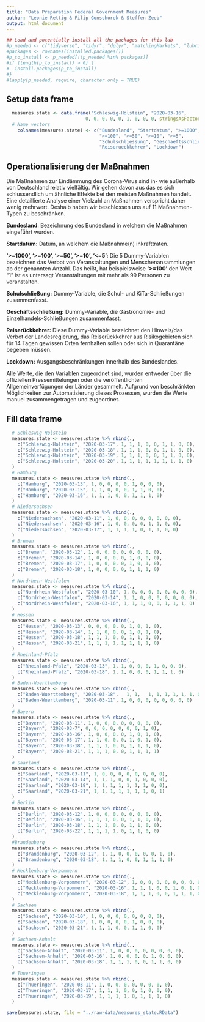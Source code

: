 ```yaml
---
title: "Data Preparation Federal Government Measures"
author: "Leonie Rettig & Filip Gonschorek & Steffen Zeeb"
output: html_document
---
```

```r
## Load and potentially install all the packages for this lab
#p_needed <- c("tidyverse", "tidyr", "dplyr", "matchingMarkets", "lubridate", "stringr")
#packages <- rownames(installed.packages())
#p_to_install <- p_needed[!(p_needed %in% packages)]
#if (length(p_to_install) > 0) {
#  install.packages(p_to_install)
#}
#lapply(p_needed, require, character.only = TRUE)
```

## Setup data frame
```r
  measures.state <- data.frame("Schleswig-Holstein", "2020-03-16", 
                             0, 0, 0, 0, 0, 1, 0, 0, 0, stringsAsFactors = F)
  # Name vectors
    colnames(measures.state) <- c("Bundesland", "Startdatum", ">=1000",
                                  ">=100", ">=50", ">=10", ">=5",
                                  "Schulschliessung", "Geschaeftsschliessung",
                                  "Reiserueckkehrer", "Lockdown")
```
## Operationalisierung der Maßnahmen
Die Maßnahmen zur Eindämmung des Corona-Virus sind in- wie außerhalb von Deutschland relativ vielfältig. Wir gehen davon aus das es sich schlussendlich um ähnliche Effekte bei den meisten Maßnahmen handelt. Eine detaillierte Analyse einer Vielzahl an Maßnahmen verspricht daher wenig mehrwert. Deshalb haben wir beschlossen uns auf 11 Maßnahmen-Typen zu beschränken. 

**Bundesland**: Bezeichnung des Bundesland in welchem die Maßnahmen eingeführt wurden. 

**Startdatum:** Datum, an welchem die Maßnahme(n) inkrafttraten. 

**'>=1000', '>=100', '>=50', '>=10', '<=5':** Die 5 Dummy-Variablen bezeichnen das Verbot von Veranstaltungen und Menschenansammlungen ab der genannten Anzahl. Das heißt, hat beispielsweise **'>=100'** den Wert "1" ist es untersagt Veranstaltungen mit mehr als 99 Personen zu veranstalten. 

**Schulschließung:** Dummy-Variable, die Schul- und KiTa-Schließungen zusammenfasst. 

**Geschäftsschließung:** Dummy-Variable, die Gastronomie- und Einzelhandels-Schließungen zusammenfasst.

**Reiserückkehrer:** Diese Dummy-Variable bezeichnet den Hinweis/das Verbot der Landesregierung, das Reiserückkehrer aus Risikogebieten sich für 14 Tagen gewissen Orten fernhalten sollen oder sich in Quarantäne begeben müssen.

**Lockdown:** Ausgangsbeschränkungen innerhalb des Bundeslandes. 

Alle Werte, die den Variablen zugeordnet sind, wurden entweder über die offiziellen Pressemittelungen oder die veröffentlichten Allgemeinverfügungen der Länder gesammelt. Aufgrund von beschränkten Möglichkeiten zur Automatisierung dieses Prozessen, wurden die Werte manuel zusammengetragen und zugeordnet. 

## Fill data frame 
```r
  # Schleswig-Holstein
  measures.state <- measures.state %>% rbind(.,
    c("Schleswig-Holstein", "2020-03-17", 1, 1, 1, 0, 0, 1, 1, 0, 0),
    c("Schleswig-Holstein", "2020-03-18", 1, 1, 1, 0, 0, 1, 1, 0, 0),
    c("Schleswig-Holstein", "2020-03-19", 1, 1, 1, 0, 0, 1, 1, 0, 0),
    c("Schleswig-Holstein", "2020-03-20", 1, 1, 1, 1, 1, 1, 1, 1, 0)
  )
  # Hamburg
  measures.state <- measures.state %>% rbind(.,
    c("Hamburg", "2020-03-13", 1, 0, 0, 0, 0, 1, 0, 0, 0),
    c("Hamburg", "2020-03-15", 1, 1, 0, 0, 0, 1, 1, 0, 0),
    c("Hamburg", "2020-03-16", 1, 1, 1, 0, 0, 1, 1, 1, 0)
  )
  # Niedersachsen
  measures.state <- measures.state %>% rbind(.,
    c("Niedersachsen", "2020-03-11", 1, 0, 0, 0, 0, 0, 0, 0, 0),
    c("Niedersachsen", "2020-03-16", 1, 0, 0, 0, 0, 1, 1, 0, 0),
    c("Niedersachsen", "2020-03-17", 1, 1, 1, 1, 0, 1, 1, 0, 0)
  )
  # Bremen
  measures.state <- measures.state %>% rbind(.,
    c("Bremen", "2020-03-12", 1, 0, 0, 0, 0, 0, 0, 0, 0),
    c("Bremen", "2020-03-14", 1, 0, 0, 0, 0, 1, 0, 0, 0),
    c("Bremen", "2020-03-17", 1, 0, 0, 0, 0, 1, 0, 1, 0),
    c("Bremen", "2020-03-18", 1, 0, 0, 0, 0, 1, 1, 1, 0)
  )
  # Nordrhein-Westfalen
  measures.state <- measures.state %>% rbind(.,
    c("Nordrhein-Westfalen", "2020-03-10", 1, 0, 0, 0, 0, 0, 0, 0, 0),
    c("Nordrhein-Westfalen", "2020-03-14", 1, 1, 0, 0, 0, 0, 0, 0, 0),
    c("Nordrhein-Westfalen", "2020-03-16", 1, 1, 1, 0, 0, 1, 1, 1, 0)
  )
  # Hessen
  measures.state <- measures.state %>% rbind(.,
    c("Hessen", "2020-03-13", 0, 0, 0, 0, 0, 1, 0, 1, 0),
    c("Hessen", "2020-03-14", 1, 1, 0, 0, 0, 1, 0, 1, 0),
    c("Hessen", "2020-03-18", 1, 1, 1, 0, 0, 1, 1, 1, 0),
    c("Hessen", "2020-03-21", 1, 1, 1, 1, 1, 1, 1, 1, 0)
  )
  # Rheinland-Pfalz
  measures.state <- measures.state %>% rbind(.,
    c("Rheinland-Pfalz", "2020-03-13", 1, 1, 0, 0, 0, 1, 0, 0, 0),
    c("Rheinland-Pfalz", "2020-03-18", 1, 1, 0, 0, 0, 1, 1, 1, 0)
  )
  # Baden-Wuerttemberg
  measures.state <- measures.state %>% rbind(.,
    c("Baden-Wuerttemberg", "2020-03-18",	1, 1,	1, 1, 1, 1, 1, 1, 0),
    c("Baden-Wuerttemberg", "2020-03-11", 1, 0, 0, 0, 0, 0, 0, 0, 0)
  )
  # Bayern
  measures.state <- measures.state %>% rbind(.,
    c("Bayern", "2020-03-11", 1, 0, 0, 0, 0, 0, 0, 0, 0),
    c("Bayern", "2020-03-7", 0, 0, 0, 0, 0, 0, 0, 1, 0),
    c("Bayern", "2020-03-16", 1, 0, 0, 0, 0, 1, 0, 1, 0),
    c("Bayern", "2020-03-17", 1, 1, 0, 0, 0, 1, 0, 1, 0),
    c("Bayern", "2020-03-18", 1, 1, 1, 0, 0, 1, 1, 1, 0),
    c("Bayern", "2020-03-21", 1, 1, 1, 0, 0, 1, 1, 1, 1)
  )
  # Saarland
  measures.state <- measures.state %>% rbind(.,
    c("Saarland", "2020-03-11", 1, 0, 0, 0, 0, 0, 0, 0, 0),
    c("Saarland", "2020-03-14", 1, 1, 1, 0, 0, 1, 0, 0, 0),
    c("Saarland", "2020-03-18", 1, 1, 1, 1, 1, 1, 1, 0, 0),
    c("Saarland", "2020-03-21", 1, 1, 1, 1, 1, 1, 1, 0, 1)
  )
  # Berlin
  measures.state <- measures.state %>% rbind(.,
    c("Berlin", "2020-03-12", 1, 0, 0, 0, 0, 0, 0, 0, 0),
    c("Berlin", "2020-03-16", 1, 1, 1, 0, 0, 1, 1, 0, 0),
    c("Berlin", "2020-03-18", 1, 1, 1, 0, 0, 1, 1, 0, 0),
    c("Berlin", "2020-03-22", 1, 1, 1, 1, 0, 1, 1, 0, 0)
  )
  #Brandenburg
  measures.state <- measures.state %>% rbind(.,
    c("Brandenburg", "2020-03-12", 1, 1, 0, 0, 0, 0, 0, 1, 0),
    c("Brandenburg", "2020-03-18", 1, 1, 1, 0, 0, 1, 1, 1, 0)
  )
  # Mecklenburg-Vorpommern
  measures.state <- measures.state %>% rbind(.,
    c("Mecklenburg-Vorpommern", "2020-03-12", 1, 0, 0, 0, 0, 0, 0, 0, 0),
    c("Mecklenburg-Vorpommern", "2020-03-16", 1, 1, 1, 0, 0, 1, 0, 1, 0),
    c("Mecklenburg-Vorpommern", "2020-03-18", 1, 1, 1, 0, 0, 1, 1, 1, 0)
  )
  # Sachsen
  measures.state <- measures.state %>% rbind(.,
    c("Sachsen", "2020-03-10", 1, 0, 0, 0, 0, 0, 0, 0, 0),
    c("Sachsen", "2020-03-18", 1, 0, 0, 0, 0, 1, 0, 0, 0),
    c("Sachsen", "2020-03-21", 1, 1, 1, 0, 0, 1, 1, 0, 0)
  )
  # Sachsen-Anhalt
  measures.state <- measures.state %>% rbind(.,
    c("Sachsen-Anhalt", "2020-03-11", 1, 0, 0, 0, 0, 0, 0, 0, 0),
    c("Sachsen-Anhalt", "2020-03-16", 1, 0, 0, 0, 0, 1, 0, 0, 0),
    c("Sachsen-Anhalt", "2020-03-18", 1, 1, 1, 0, 0, 1, 1, 0, 0)
  )
  # Thueringen
  measures.state <- measures.state %>% rbind(.,
    c("Thueringen", "2020-03-11", 1, 0, 0, 0, 0, 0, 0, 0, 0),
    c("Thueringen", "2020-03-17", 1, 1, 1, 0, 0, 1, 0, 0, 0),
    c("Thueringen", "2020-03-19", 1, 1, 1, 1, 0, 1, 1, 1, 0)
  )

save(measures.state, file = "../raw-data/measures_state.RData")
```


